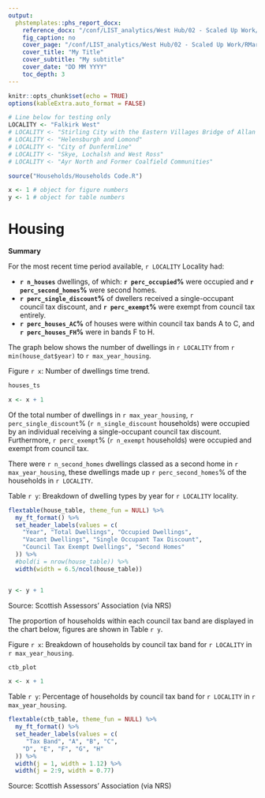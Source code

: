 ```yaml
---
output: 
  phstemplates::phs_report_docx:
    reference_docx: "/conf/LIST_analytics/West Hub/02 - Scaled Up Work/RMarkdown/Locality Profiles/Master RMarkdown Document & Render Code/phs-mngtinfo-report.docx"
    fig_caption: no
    cover_page: "/conf/LIST_analytics/West Hub/02 - Scaled Up Work/RMarkdown/Locality Profiles/Master RMarkdown Document & Render Code/phs-mngtinfo-cover.docx"
    cover_title: "My Title"
    cover_subtitle: "My subtitle"
    cover_date: "DD MM YYYY"
    toc_depth: 3
---
```



```r
knitr::opts_chunk$set(echo = TRUE)
options(kableExtra.auto_format = FALSE)

# Line below for testing only
LOCALITY <- "Falkirk West"
# LOCALITY <- "Stirling City with the Eastern Villages Bridge of Allan and Dunblane"
# LOCALITY <- "Helensburgh and Lomond"
# LOCALITY <- "City of Dunfermline"
# LOCALITY <- "Skye, Lochalsh and West Ross"
# LOCALITY <- "Ayr North and Former Coalfield Communities"

source("Households/Households Code.R")

x <- 1 # object for figure numbers
y <- 1 # object for table numbers
```

# Housing

**Summary**

For the most recent time period available, `r LOCALITY` Locality had:

* **`r n_houses`** dwellings, of which: **`r perc_occupied`%** were occupied and **`r perc_second_homes`%** were second homes.
* **`r perc_single_discount`%** of dwellers received a single-occupant council tax discount, and **`r perc_exempt`%** were exempt from council tax entirely.
* **`r perc_houses_AC`%** of houses were within council tax bands A to C, and **`r perc_houses_FH`%** were in bands F to H.

The graph below shows the number of dwellings in `r LOCALITY` from `r min(house_dat$year)` to `r max_year_housing`.

<Div custom-style = "Table or chart caption">Figure `r x`: Number of dwellings time trend.</Div>

```r
houses_ts

x <- x + 1
```

Of the total number of dwellings in `r max_year_housing`, `r perc_single_discount`% (`r n_single_discount` households) were occupied by an individual receiving a single-occupant council tax discount. Furthermore, `r perc_exempt`% (`r n_exempt` households) were occupied and exempt from council tax.

There were `r n_second_homes` dwellings classed as a second home in `r max_year_housing`, these dwellings made up `r perc_second_homes`% of the households in `r LOCALITY`.

<Div custom-style = "Table or chart caption">Table `r y`: Breakdown of dwelling types by year for `r LOCALITY` locality.</Div>
```r
flextable(house_table, theme_fun = NULL) %>%
  my_ft_format() %>%
  set_header_labels(values = c(
    "Year", "Total Dwellings", "Occupied Dwellings",
    "Vacant Dwellings", "Single Occupant Tax Discount", 
    "Council Tax Exempt Dwellings", "Second Homes"
  )) %>%
  #bold(i = nrow(house_table)) %>%
  width(width = 6.5/ncol(house_table))


y <- y + 1
```

Source: Scottish Assessors' Association (via NRS) \newline

The proportion of households within each council tax band are displayed in the chart below, figures are shown in Table `r y`.

<Div custom-style = "Table or chart caption">Figure `r x`: Breakdown of households by council tax band for `r LOCALITY` in `r max_year_housing`.</Div>

```r
ctb_plot

x <- x + 1
```

<Div custom-style = "Table or chart caption">Table `r y`: Percentage of households by council tax band for `r LOCALITY` in `r max_year_housing`.</Div>

```r

flextable(ctb_table, theme_fun = NULL) %>%
  my_ft_format() %>%
  set_header_labels(values = c(
     "Tax Band", "A", "B", "C",
    "D", "E", "F", "G", "H"
  )) %>% 
  width(j = 1, width = 1.12) %>%           
  width(j = 2:9, width = 0.77)

```
Source: Scottish Assessors' Association (via NRS)

